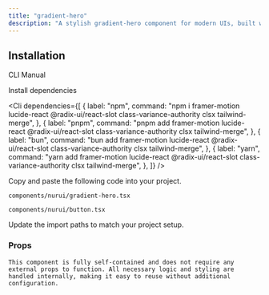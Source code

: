 ```yaml
---
title: "gradient-hero"
description: "A stylish gradient-hero component for modern UIs, built with accessibility and animation in mind."
---
```


<ComponentPreview componentName="gradientHero" />

## Installation

<Tabs defaultValue="cli">

<TabsList>
  <TabsTrigger value="cli">CLI</TabsTrigger>
  <TabsTrigger value="manual">Manual</TabsTrigger>
</TabsList>

<TabsContent value="cli">
  <Cli />
</TabsContent>

<TabsContent value="manual">

<Steps>

<Step>Install dependencies</Step>

<Cli
  dependencies={[
    {
      label: "npm",
      command: "npm i framer-motion lucide-react @radix-ui/react-slot class-variance-authority clsx tailwind-merge",
    },
    {
      label: "pnpm",
      command: "pnpm add framer-motion lucide-react @radix-ui/react-slot class-variance-authority clsx tailwind-merge",
    },
    {
      label: "bun",
      command: "bun add framer-motion lucide-react @radix-ui/react-slot class-variance-authority clsx tailwind-merge",
    },
    {
      label: "yarn",
      command: "yarn add framer-motion lucide-react @radix-ui/react-slot class-variance-authority clsx tailwind-merge",
    },
  ]}
/>

<Step>Copy and paste the following code into your project.</Step>

`components/nurui/gradient-hero.tsx`

<CodeBlock componentName="gradientHero" fileName="gradient-grid-hero" />

`components/nurui/button.tsx`

<CodeBlock componentName="gradientHero" fileName="button" />

<Step>Update the import paths to match your project setup.</Step>
   
</Steps>

</TabsContent>

</Tabs>

### Props

`This component is fully self-contained and does not require any external props to function. All necessary logic and styling are handled internally, making it easy to reuse without additional configuration.`